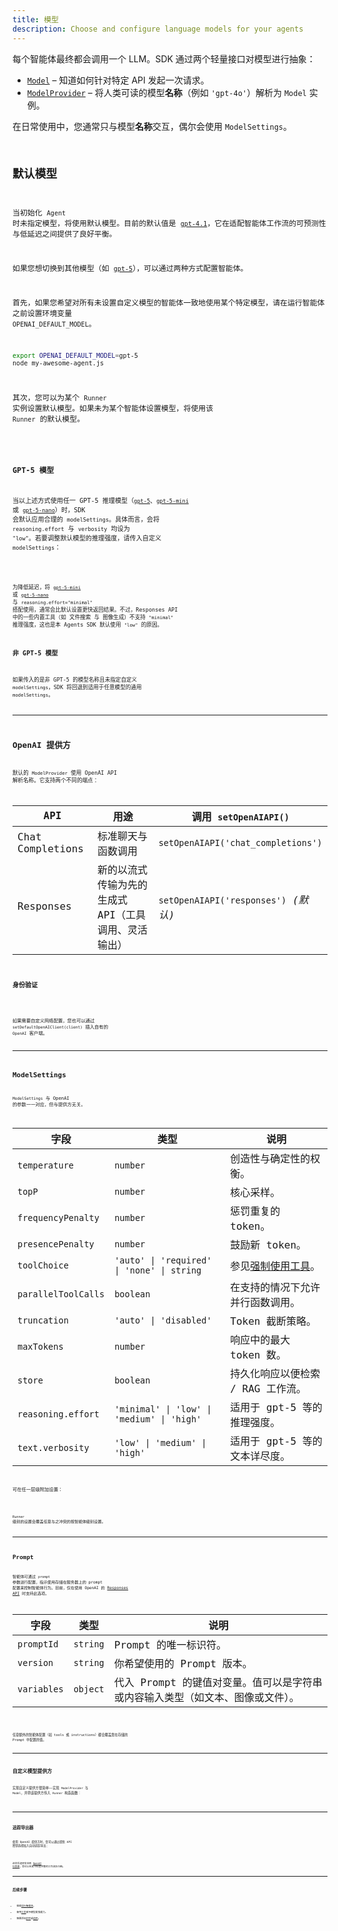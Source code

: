 ```yaml
---
title: 模型
description: Choose and configure language models for your agents
---
```



每个智能体最终都会调用一个 LLM。SDK 通过两个轻量接口对模型进行抽象：

- [`Model`](/openai-agents-js/openai/agents/interfaces/model) – 知道如何针对特定 API 发起一次请求。
- [`ModelProvider`](/openai-agents-js/openai/agents/interfaces/modelprovider) – 将人类可读的模型**名称**（例如 `'gpt‑4o'`）解析为 `Model` 实例。

在日常使用中，您通常只与模型**名称**交互，偶尔会使用 `ModelSettings`。

<Code
  lang="typescript"
  code={agentWithModelExample}
  title="为每个智能体指定模型"
/>

## 默认模型

当初始化 `Agent` 时未指定模型，将使用默认模型。目前的默认值是 [`gpt-4.1`](https://platform.openai.com/docs/models/gpt-4.1)，它在适配智能体工作流的可预测性与低延迟之间提供了良好平衡。

如果您想切换到其他模型（如 [`gpt-5`](https://platform.openai.com/docs/models/gpt-5)），可以通过两种方式配置智能体。

首先，如果您希望对所有未设置自定义模型的智能体一致地使用某个特定模型，请在运行智能体之前设置环境变量 `OPENAI_DEFAULT_MODEL`。

```bash
export OPENAI_DEFAULT_MODEL=gpt-5
node my-awesome-agent.js
```

其次，您可以为某个 `Runner` 实例设置默认模型。如果未为某个智能体设置模型，将使用该 `Runner` 的默认模型。

<Code
  lang="typescript"
  code={runnerWithModelExample}
  title="为 Runner 设置默认模型"
/>

### GPT-5 模型

当以上述方式使用任一 GPT-5 推理模型（[`gpt-5`](https://platform.openai.com/docs/models/gpt-5)、[`gpt-5-mini`](https://platform.openai.com/docs/models/gpt-5-mini) 或 [`gpt-5-nano`](https://platform.openai.com/docs/models/gpt-5-nano)）时，SDK 会默认应用合理的 `modelSettings`。具体而言，会将 `reasoning.effort` 与 `verbosity` 均设为 `"low"`。若要调整默认模型的推理强度，请传入自定义 `modelSettings`：

<Code
  lang="typescript"
  code={gpt5DefaultModelSettingsExample}
  title="自定义 GPT-5 默认设置"
/>

为降低延迟，将 [`gpt-5-mini`](https://platform.openai.com/docs/models/gpt-5-mini) 或 [`gpt-5-nano`](https://platform.openai.com/docs/models/gpt-5-nano) 与 `reasoning.effort="minimal"` 搭配使用，通常会比默认设置更快返回结果。不过，Responses API 中的一些内置工具（如 文件搜索 与 图像生成）不支持 `"minimal"` 推理强度，这也是本 Agents SDK 默认使用 `"low"` 的原因。

### 非 GPT-5 模型

如果传入的是非 GPT-5 的模型名称且未指定自定义 `modelSettings`，SDK 将回退到适用于任意模型的通用 `modelSettings`。

---

## OpenAI 提供方

默认的 `ModelProvider` 使用 OpenAI API 解析名称。它支持两个不同的端点：

| API              | 用途                                                 | 调用 `setOpenAIAPI()`                |
| ---------------- | ---------------------------------------------------- | ------------------------------------ |
| Chat Completions | 标准聊天与函数调用                                   | `setOpenAIAPI('chat_completions')`   |
| Responses        | 新的以流式传输为先的生成式 API（工具调用、灵活输出） | `setOpenAIAPI('responses')` _(默认)_ |

### 身份验证

<Code
  lang="typescript"
  code={setDefaultOpenAIKeyExample}
  title="设置默认 OpenAI 密钥"
/>

如果需要自定义网络配置，您也可以通过 `setDefaultOpenAIClient(client)` 插入自有的 `OpenAI` 客户端。

---

## ModelSettings

`ModelSettings` 与 OpenAI 的参数一一对应，但与提供方无关。

| 字段                | 类型                                       | 说明                                                                      |
| ------------------- | ------------------------------------------ | ------------------------------------------------------------------------- |
| `temperature`       | `number`                                   | 创造性与确定性的权衡。                                                    |
| `topP`              | `number`                                   | 核心采样。                                                                |
| `frequencyPenalty`  | `number`                                   | 惩罚重复的 token。                                                        |
| `presencePenalty`   | `number`                                   | 鼓励新 token。                                                            |
| `toolChoice`        | `'auto' \| 'required' \| 'none' \| string` | 参见[强制使用工具](/openai-agents-js/zh/guides/agents#forcing-tool-use)。 |
| `parallelToolCalls` | `boolean`                                  | 在支持的情况下允许并行函数调用。                                          |
| `truncation`        | `'auto' \| 'disabled'`                     | Token 截断策略。                                                          |
| `maxTokens`         | `number`                                   | 响应中的最大 token 数。                                                   |
| `store`             | `boolean`                                  | 持久化响应以便检索 / RAG 工作流。                                         |
| `reasoning.effort`  | `'minimal' \| 'low' \| 'medium' \| 'high'` | 适用于 gpt-5 等的推理强度。                                               |
| `text.verbosity`    | `'low' \| 'medium' \| 'high'`              | 适用于 gpt-5 等的文本详尽度。                                             |

可在任一层级附加设置：

<Code lang="typescript" code={modelSettingsExample} title="模型设置" />

`Runner` 级别的设置会覆盖任意与之冲突的按智能体级别设置。

---

## Prompt

智能体可通过 `prompt` 参数进行配置，指示使用存储在服务器上的 prompt 配置来控制智能体行为。目前，仅在使用 OpenAI 的
[Responses API](https://platform.openai.com/docs/api-reference/responses) 时支持此选项。

| 字段        | 类型     | 说明                                                                           |
| ----------- | -------- | ------------------------------------------------------------------------------ |
| `promptId`  | `string` | Prompt 的唯一标识符。                                                          |
| `version`   | `string` | 你希望使用的 Prompt 版本。                                                     |
| `variables` | `object` | 代入 Prompt 的键值对变量。值可以是字符串或内容输入类型（如文本、图像或文件）。 |

<Code lang="typescript" code={promptIdExample} title="使用 Prompt 的智能体" />

任意额外的智能体配置（如 tools 或 instructions）都会覆盖您在存储的 Prompt 中配置的值。

---

## 自定义模型提供方

实现自定义提供方很简单——实现 `ModelProvider` 与 `Model`，并将该提供方传入 `Runner` 构造函数：

<Code
  lang="typescript"
  code={modelCustomProviderExample}
  title="最简自定义提供方"
/>

---

## 追踪导出器

使用 OpenAI 提供方时，您可以通过提供 API 密钥选择加入自动追踪导出：

<Code
  lang="typescript"
  code={setTracingExportApiKeyExample}
  title="追踪导出器"
/>

这会将追踪发送到 [OpenAI 仪表盘](https://platform.openai.com/traces)，您可以在其中检查完整的工作流执行图。

---

## 后续步骤

- 探索[运行智能体](/openai-agents-js/zh/guides/running-agents)。
- 使用[工具](/openai-agents-js/zh/guides/tools)赋予模型更强能力。
- 按需添加[护栏](/openai-agents-js/zh/guides/guardrails)或[追踪](/openai-agents-js/zh/guides/tracing)。
